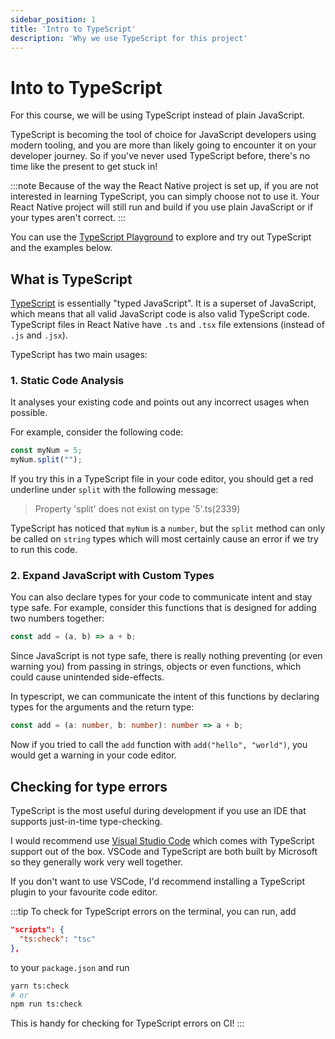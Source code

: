 ```yaml
---
sidebar_position: 1
title: 'Intro to TypeScript'
description: 'Why we use TypeScript for this project'
---
```


# Into to TypeScript

For this course, we will be using TypeScript instead of plain JavaScript.

TypeScript is becoming the tool of choice for JavaScript developers using modern tooling, and you are more than likely going to encounter it on your developer journey. So if you've never used TypeScript before, there's no time like the present to get stuck in!

:::note
Because of the way the React Native project is set up, if you are not interested in learning TypeScript, you can simply choose not to use it. Your React Native project will still run and build if you use plain JavaScript or if your types aren't correct.
:::

You can use the [TypeScript Playground](https://www.typescriptlang.org/play) to explore and try out TypeScript and the examples below.

## What is TypeScript

[TypeScript](https://www.typescriptlang.org/) is essentially "typed JavaScript". It is a superset of JavaScript, which means that all valid JavaScript code is also valid TypeScript code. TypeScript files in React Native have `.ts` and `.tsx` file extensions (instead of `.js` and `.jsx`).

TypeScript has two main usages:

### 1. Static Code Analysis

It analyses your existing code and points out any incorrect usages when possible.

For example, consider the following code:

```ts
const myNum = 5;
myNum.split("");
```

If you try this in a TypeScript file in your code editor, you should get a red underline under `split` with the following message:

> Property 'split' does not exist on type '5'.ts(2339)

TypeScript has noticed that `myNum` is a `number`, but the `split` method can only be called on `string` types which will most certainly cause an error if we try to run this code.

### 2. Expand JavaScript with Custom Types

You can also declare types for your code to communicate intent and stay type safe. For example, consider this functions that is designed for adding two numbers together:

```js title="add.js"
const add = (a, b) => a + b;
```

Since JavaScript is not type safe, there is really nothing preventing (or even warning you) from passing in strings, objects or even functions, which could cause unintended side-effects.

In typescript, we can communicate the intent of this functions by declaring types for the arguments and the return type:

```ts title="add.ts"
const add = (a: number, b: number): number => a + b;
```

Now if you tried to call the `add` function with `add("hello", "world")`, you would get a warning in your code editor.

## Checking for type errors

TypeScript is the most useful during development if you use an IDE that supports just-in-time type-checking.

I would recommend use [Visual Studio Code](https://code.visualstudio.com/) which comes with TypeScript support out of the box. VSCode and TypeScript are both built by Microsoft so they generally work very well together.

If you don't want to use VSCode, I'd recommend installing a TypeScript plugin to your favourite code editor.

:::tip
To check for TypeScript errors on the terminal, you can run, add
```json
"scripts": {
  "ts:check": "tsc"
},
```
to your `package.json` and run
```bash
yarn ts:check
# or
npm run ts:check
```

This is handy for checking for TypeScript errors on CI!
:::
